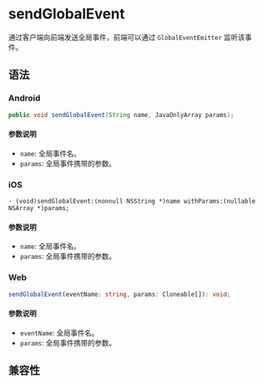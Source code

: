 # sendGlobalEvent

通过客户端向前端发送全局事件，前端可以通过 `GlobalEventEmitter` 监听该事件。

## 语法

### Android

```java
public void sendGlobalEvent(String name, JavaOnlyArray params);
```

#### 参数说明

- `name`: 全局事件名。
- `params`: 全局事件携带的参数。

### iOS

```objc
- (void)sendGlobalEvent:(nonnull NSString *)name withParams:(nullable NSArray *)params;
```

#### 参数说明

- `name`: 全局事件名。
- `params`: 全局事件携带的参数。

### Web

```ts
sendGlobalEvent(eventName: string, params: Cloneable[]): void;
```

#### 参数说明

- `eventName`: 全局事件名。
- `params`: 全局事件携带的参数。

## 兼容性


<LegacyCompatTable metadata="lynx-native-api/lynx-view/send-global-event" />